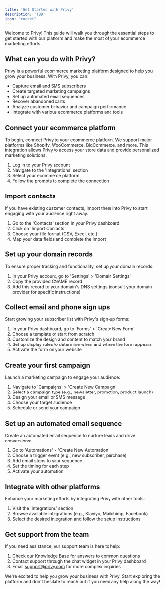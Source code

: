 ```yaml
---
title: 'Get Started with Privy'
description: 'TBD'
icon: "rocket"
---
```

Welcome to Privy! This guide will walk you through the essential steps to get started with our platform and make the most of your ecommerce marketing efforts.

## What can you do with Privy?

Privy is a powerful ecommerce marketing platform designed to help you grow your business. With Privy, you can:

- Capture email and SMS subscribers
- Create targeted marketing campaigns
- Set up automated email sequences
- Recover abandoned carts
- Analyze customer behavior and campaign performance
- Integrate with various ecommerce platforms and tools

## Connect your ecommerce platform

To begin, connect Privy to your ecommerce platform. We support major platforms like Shopify, WooCommerce, BigCommerce, and more. This integration allows Privy to access your store data and provide personalized marketing solutions.

1. Log in to your Privy account
2. Navigate to the 'Integrations' section
3. Select your ecommerce platform
4. Follow the prompts to complete the connection

## Import contacts

If you have existing customer contacts, import them into Privy to start engaging with your audience right away.


1. Go to the 'Contacts' section in your Privy dashboard
2. Click on 'Import Contacts'
3. Choose your file format (CSV, Excel, etc.)
4. Map your data fields and complete the import

## Set up your domain records

To ensure proper tracking and functionality, set up your domain records:

1. In your Privy account, go to 'Settings' > 'Domain Settings'
2. Copy the provided CNAME record
3. Add this record to your domain's DNS settings (consult your domain provider for specific instructions)

## Collect email and phone sign ups

Start growing your subscriber list with Privy's sign-up forms:

1. In your Privy dashboard, go to 'Forms' > 'Create New Form'
2. Choose a template or start from scratch
3. Customize the design and content to match your brand
4. Set up display rules to determine when and where the form appears
5. Activate the form on your website

## Create your first campaign

Launch a marketing campaign to engage your audience:

1. Navigate to 'Campaigns' > 'Create New Campaign'
2. Select a campaign type (e.g., newsletter, promotion, product launch)
3. Design your email or SMS message
4. Choose your target audience
5. Schedule or send your campaign

## Set up an automated email sequence

Create an automated email sequence to nurture leads and drive conversions:

1. Go to 'Automations' > 'Create New Automation'
2. Choose a trigger event (e.g., new subscriber, purchase)
3. Add email steps to your sequence
4. Set the timing for each step
5. Activate your automation

## Integrate with other platforms

Enhance your marketing efforts by integrating Privy with other tools:

1. Visit the 'Integrations' section
2. Browse available integrations (e.g., Klaviyo, Mailchimp, Facebook)
3. Select the desired integration and follow the setup instructions

## Get support from the team

If you need assistance, our support team is here to help:

1. Check our Knowledge Base for answers to common questions
2. Contact support through the chat widget in your Privy dashboard
3. Email support@privy.com for more complex inquiries

We're excited to help you grow your business with Privy. Start exploring the platform and don't hesitate to reach out if you need any help along the way!